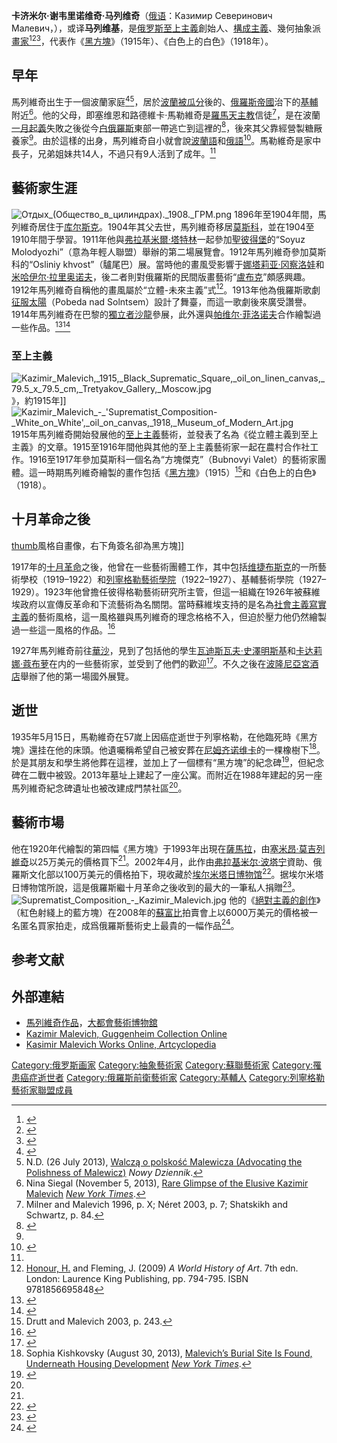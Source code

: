 {{Infobox artist
| bgcolour    = #DDD
| name        = 卡济米尔·谢韦里诺维奇·马列维奇
| image       = Casimir Malevich photo.jpg
| imagesize   = 200px
| caption     = 
| birth_name  = {{lang-ru|Казими́р Севери́нович Мале́вич}}
| birth_date  = {{Birth date|1879|2|23|df=y}}
| birth_place = {{Flag|Russian Empire}}[[基輔省|基輔省]]
| death_date  = {{Death date and age|1935|5|15|1879|2|23|df=y}}
| death_place = {{Flag|Soviet Union}}[[列寧格勒|列寧格勒]]
| nationality = {{Flag|Russian Empire}}<br>{{Flag|Soviet Union}}
| ethnicity   = [[波蘭人|波蘭]]
| field       = 繪畫
| training    = {{link-en|莫斯科绘画雕塑建筑学院|Moscow School of Painting, Sculpture and Architecture}}
| movement    = [[至上主義|至上主義]]
| works       = 《[[黑方塊|黑方塊]]》（1915年）、《白色上的白色》（1918年）
}}

'''卡济米尔·谢韦里诺维奇·马列维奇'''（[[俄语|俄语]]：Казимир Северинович Малевич，{{bd|1878年|2月11日|1935年|5月15日|catIdx=M}}），或译'''马列维基'''，是[[俄罗斯|俄罗斯]][[至上主義|至上主義]]創始人、[[構成主義|構成主義]]、幾何抽象派[[畫家|畫家]]<ref>{{Britannica|360045|Kazimir Malevich}}</ref><ref>{{cite web |url=http://www.encyclopedia.com/topic/Kazimir_Severinovich_Malevich.aspx |title=Malevich, Kasimir — A Dictionary of Twentieth-Century Art |publisher=Encyclopedia.com |date= |accessdate=2014-03-18 |archive-date=2014-08-08 |archive-url=https://web.archive.org/web/20140808053344/http://www.encyclopedia.com/topic/Kazimir_Severinovich_Malevich.aspx |dead-url=no }}</ref><ref>{{cite web |url=http://www.encyclopedia.com/doc/1E1-Malevich.html |title=Casimir Malevich — The Columbia Encyclopedia, Sixth Edition |publisher=Encyclopedia.com |date= |accessdate=2014-03-18 |archive-date=2013-11-05 |archive-url=https://web.archive.org/web/20131105021454/http://www.encyclopedia.com/doc/1E1-Malevich.html |dead-url=no }}</ref>，代表作《[[黑方塊|黑方塊]]》（1915年）、《白色上的白色》（1918年）。

==早年==
馬列維奇出生于一個波蘭家庭<ref name="A.T.">{{cite book |author=Andrzej Turowski |url=http://www.antykwariat.waw.pl/ksiazka,1005680/andrzej_turowski_malewicz_w_warszawie_rekonstrukcje_i_symulacje,203919.html |title=Malewicz w Warszawie: Rekonstrukcje i Symulacje |trans_title=Malevich in Warsaw: Reconstructions and Simulations |publisher=Krakow: Universitas |year=2002 |ISBN=8370524869 |quote=Foreword. |access-date=2016-04-23 |archive-date=2016-03-03 |archive-url=https://web.archive.org/web/20160303214103/http://www.antykwariat.waw.pl/ksiazka,1005680/andrzej_turowski_malewicz_w_warszawie_rekonstrukcje_i_symulacje,203919.html |dead-url=no }}</ref><ref name="ND">N.D. (26 July 2013), [http://www.dziennik.com/publicystyka/artykul/walcza-o-polskosc-malewicza  Walczą o polskość Malewicza (Advocating the Polishness of Malewicz)] {{Wayback|url=http://www.dziennik.com/publicystyka/artykul/walcza-o-polskosc-malewicza |date=20160325094016 }} ''Nowy Dziennik''.</ref>，居於[[瓜分波蘭|波蘭被瓜分]]後的、[[俄羅斯帝國|俄羅斯帝國]]治下的[[基輔|基輔]]附近<ref name="nytimes1">Nina Siegal (November 5, 2013), [http://www.nytimes.com/2013/11/06/arts/international/rare-glimpse-of-the-elusive-kazimir-malevich.html Rare Glimpse of the Elusive Kazimir Malevich] {{Wayback|url=http://www.nytimes.com/2013/11/06/arts/international/rare-glimpse-of-the-elusive-kazimir-malevich.html |date=20150914155529 }} ''[[New_York_Times|New York Times]]''.</ref>。他的父母，即塞维恩和路德維卡·馬勒維奇是[[羅馬天主教|羅馬天主教]]信徒<ref name="Schwartz p. 84">Milner and Malevich 1996, p. X; Néret 2003, p. 7; Shatskikh and Schwartz, p. 84.</ref>，是在波蘭[[一月起義|一月起義]]失敗之後從今[[白俄羅斯|白俄羅斯]]東部一帶逃亡到這裡的<ref name="Kirjasto.sci.fi">{{cite web |url=http://www.kirjasto.sci.fi/malevich.htm |title=Kazimir Malevich |website=Books and Writers ''(kirjasto.sci.fi)'' |first=Petri |last=Liukkonen |publisher=[[Kuusankoski|Kuusankoski]] Public Library |location=Finland |archiveurl=https://web.archive.org/web/20150210175324/http://www.kirjasto.sci.fi/malevich.htm |archivedate=2015-02-10 |dead-url=yes |accessdate=2016-04-23 }}</ref>，後來其父靠經營製糖厰養家<ref name="nytimes1"/>。由於這樣的出身，馬列維奇自小就會說[[波蘭語|波蘭語]]和[[俄語|俄語]]<ref>{{cite web|last=Railing|first=Patricia|title=Kazimir Malevich Biography|url=http://www.incorm.eu/Biogs/Malevich.pdf|accessdate=2016-04-23|archive-date=2013-12-14|archive-url=https://web.archive.org/web/20131214121311/http://www.incorm.eu/Biogs/Malevich.pdf|dead-url=yes}}</ref>。馬勒維奇是家中長子，兄弟姐妹共14人，不過只有9人活到了成年。<ref name="nytimes1"/>
== 藝術家生涯==
[[File:Отдых_(Общество_в_цилиндрах)._1908._ГРМ.png|thumbnail]]
1896年至1904年間，馬列維奇居住于[[库尔斯克|库尔斯克]]。1904年其父去世，馬列維奇移居[[莫斯科|莫斯科]]，並在1904至1910年間于{{link-en|莫斯科绘画雕塑建筑学院|Moscow School of Painting, Sculpture and Architecture}}學習。1911年他與[[弗拉基米爾·塔特林|弗拉基米爾·塔特林]]一起參加[[聖彼得堡|聖彼得堡]]的“Soyuz Molodyozhi”（意為年輕人聯盟）舉辦的第二場展覽會。1912年馬列維奇參加莫斯科的“Osliniy khvost”（驢尾巴）展。當時他的畫風受影響于[[娜塔莉亚·冈察洛娃|娜塔莉亚·冈察洛娃]]和[[米哈伊尔·拉里奥诺夫|米哈伊尔·拉里奥诺夫]]，後二者則對俄羅斯的民間版畫藝術“[[盧布克|盧布克]]”頗感興趣。1912年馬列維奇自稱他的畫風屬於“立體-未來主義”式<ref name=HF>[[Hugh_Honour|Honour, H.]] and Fleming, J. (2009) ''A World History of Art''. 7th edn. London: Laurence King Publishing, pp. 794-795. ISBN 9781856695848</ref>。1913年他為俄羅斯歌劇[[征服太阳_(俄罗斯歌剧)|征服太陽]]（Pobeda nad Solntsem）設計了舞臺，而這一歌劇後來廣受讚譽。1914年馬列維奇在巴黎的[[獨立者沙龍|獨立者沙龍]]參展，此外還與[[帕维尔·菲洛诺夫|帕维尔·菲洛诺夫]]合作繪製過一些作品。<ref name="WDL">{{cite web |url = http://www.wdl.org/en/item/9236/ |title = Selected Poems with Postscript, 1907–1914 |website = [[World_Digital_Library|World Digital Library]] |year = 1914 |accessdate = 2013-09-28 |archive-date = 2015-11-28 |archive-url = https://web.archive.org/web/20151128120209/http://www.wdl.org/en/item/9236/ |dead-url = no }}</ref><ref name="WDL2">{{cite web |url = http://www.wdl.org/en/item/9555/ |title = Roar! Gauntlets, 1908–1914 |website = [[World_Digital_Library|World Digital Library]] |year = 1914 |accessdate = 2013-09-28 |archive-date = 2013-10-03 |archive-url = https://web.archive.org/web/20131003003855/http://www.wdl.org/en/item/9555/ |dead-url = no }}</ref>
===至上主義===
[[File:Kazimir_Malevich,_1915,_Black_Suprematic_Square,_oil_on_linen_canvas,_79.5_x_79.5_cm,_Tretyakov_Gallery,_Moscow.jpg|thumb]]》，約1915年]]
[[File:Kazimir_Malevich_-_'Suprematist_Composition-_White_on_White',_oil_on_canvas,_1918,_Museum_of_Modern_Art.jpg|thumb]]
1915年馬列維奇開始發展他的[[至上主義|至上主義]]藝術，並發表了名為《從立體主義到至上主義》的文章。1915至1916年間他與其他的至上主義藝術家一起在農村合作社工作。1916至1917年參加莫斯科一個名為“方塊傑克”（Bubnovyi Valet）的藝術家團體。這一時期馬列維奇繪製的畫作包括《[[黑方塊|黑方塊]]》（1915）<ref>Drutt and Malevich 2003, p. 243.</ref>和《白色上的白色》（1918）。

==十月革命之後==
[[file:Автопортрет._Художник._1933._ГРМ.png|thumb]]風格自畫像，右下角簽名卻為黑方塊]]

1917年的[[十月革命|十月革命]]之後，他曾在一些藝術團體工作，其中包括[[维捷布斯克|维捷布斯克]]的一所藝術學校（1919–1922）和[[列寧格勒藝術學院|列寧格勒藝術學院]]（1922–1927）、基輔藝術學院（1927–1929）。1923年他曾擔任彼得格勒藝術研究所主管，但這一組織在1926年被蘇維埃政府以宣傳反革命和下流藝術為名關閉。當時蘇維埃支持的是名為[[社會主義寫實主義|社會主義寫實主義]]的藝術風格，這一風格雖與馬列維奇的理念格格不入，但迫於壓力他仍然繪製過一些這一風格的作品。<ref name="JAMA">{{Cite web |url=http://jama.jamanetwork.com/article.aspx?articleid=646105 |title=Journal of the American Medical Association (JAMA), Volume 305, Number 11 (March 16, 2011), p. 1066 |accessdate=2016-10-30 |archive-date=2016-08-14 |archive-url=https://web.archive.org/web/20160814072701/http://jama.jamanetwork.com/article.aspx?articleid=646105 |dead-url=no }}</ref>

1927年馬列維奇前往[[華沙|華沙]]，見到了包括他的學生[[瓦迪斯瓦夫·史澤明斯基|瓦迪斯瓦夫·史澤明斯基]]和[[卡达莉娜·蔻布萝|卡达莉娜·蔻布萝]]在内的一些藝術家，並受到了他們的歡迎<ref name="moma.org">{{cite web |url=http://www.moma.org/collection/theme.php?theme_id=10202 |title=The Collection | Suprematism |publisher=MoMA |date= |accessdate=2014-03-18 |archive-date=2015-05-09 |archive-url=https://web.archive.org/web/20150509014245/http://www.moma.org/collection/theme.php?theme_id=10202 |dead-url=no }}</ref>。不久之後在[[波隆尼亞宮酒店|波隆尼亞宮酒店]]舉辦了他的第一場國外展覽。

==逝世==
1935年5月15日，馬勒維奇在57嵗上因癌症逝世于列寧格勒，在他臨死時《黑方塊》還挂在他的床頭。他遺囑稱希望自己被安葬在[[尼姆齐诺维卡|尼姆齐诺维卡]]的一棵橡樹下<ref name="artsbeat.blogs.nytimes.com">Sophia Kishkovsky (August 30, 2013), [http://artsbeat.blogs.nytimes.com/2013/08/30/malevichs-burial-site-is-found-underneath-housing-development/ Malevich’s Burial Site Is Found, Underneath Housing Development] {{Wayback|url=http://artsbeat.blogs.nytimes.com/2013/08/30/malevichs-burial-site-is-found-underneath-housing-development/ |date=20140104132036 }} ''[[New_York_Times|New York Times]]''.</ref>。於是其朋友和學生將他葬在這裡，並加上了一個標有“黑方塊”的紀念碑<ref name="THE PROPHET">{{cite web|last1=Schjehldahl|first1=Peter|title=The Prophet: Malevich's Revolution|url=http://www.newyorker.com/magazine/2003/06/02/the-prophet-2|publisher=The New Yorker|accessdate=15 May 2015|archive-date=2016-03-04|archive-url=https://web.archive.org/web/20160304195201/http://www.newyorker.com/magazine/2003/06/02/the-prophet-2|dead-url=no}}</ref>，但紀念碑在二戰中被毀。2013年墓址上建起了一座公寓。而附近在1988年建起的另一座馬列維奇紀念碑遺址也被改建成門禁社區<ref name="artsbeat.blogs.nytimes.com"/>。

==藝術市場==
他在1920年代繪製的第四幅《黑方塊》于1993年出現在[[薩馬拉|薩馬拉]]，由[[塞米昂·莫吉列維奇|塞米昂·莫吉列維奇]]以25万美元的價格買下<ref name=KIS/>。2002年4月，此作由[[弗拉基米尔·波塔宁|弗拉基米尔·波塔宁]]資助、俄羅斯文化部以100万美元的價格拍下，現收藏於[[埃尔米塔日博物馆|埃尔米塔日博物馆]]<ref name=KIS>{{cite news | url=http://www.nytimes.com/2002/07/18/arts/arts-abroad-from-a-crate-of-potatoes-a-noteworthy-gift-emerges.html | title=From a Crate of Potatoes, a Noteworthy Gift Emerges | author=Sophia Kishkovsky | work=[[The_New_York_Times|The New York Times]] | accessdate=2009-08-23 | date=July 18, 2002 | archive-date=2009-08-29 | archive-url=https://web.archive.org/web/20090829115028/http://www.nytimes.com/2002/07/18/arts/arts-abroad-from-a-crate-of-potatoes-a-noteworthy-gift-emerges.html | dead-url=no }}</ref>。据埃尔米塔日博物馆所說，這是俄羅斯繼十月革命之後收到的最大的一筆私人捐贈<ref name=HER>{{cite web |url=http://www.hermitagemuseum.org/html_En/05/hm5_4_0.html |title=Co-operation With the State Hermitage Museum |publisher=State Hermitage Museum |accessdate=2009-08-23 |deadurl=yes |archiveurl=https://web.archive.org/web/20091006192020/http://www.hermitagemuseum.org/html_En/05/hm5_4_0.html |archivedate=2009-10-06 }}</ref>。
[[File:Suprematist_Composition_-_Kazimir_Malevich.jpg|thumb]]
他的《[[絕對主義的創作|絕對主義的創作]]》（紅色射綫上的藍方塊）在2008年的[[蘇富比|蘇富比]]拍賣會上以6000万美元的價格被一名匿名買家拍走，成爲俄羅斯藝術史上最貴的一幅作品<ref>{{cite web |url=http://artinvestment.ru/en/invest/analytics/20081031_three_days_to_record.html |title="Suprematist composition" Malevitch at Sotheby's. Three days before the record |publisher=Artinvestment.ru |date= |accessdate=2014-03-18 |archive-date=2013-11-04 |archive-url=https://web.archive.org/web/20131104225238/http://artinvestment.ru/en/invest/analytics/20081031_three_days_to_record.html |dead-url=no }}</ref>。

==参考文献==
{{reflist}}
== 外部連結 ==
{{Commonscat|Kazimir Malevich|卡济米尔·谢韦里诺维奇·马列维奇}}
{{wikiquotelang|en|Kazimir Malevich}}
* [http://www.moma.org/collection/artists/3710 馬列維奇作品]{{Wayback|url=http://www.moma.org/collection/artists/3710 |date=20160420034738 }}，[[大都會藝術博物舘|大都會藝術博物舘]]
* [https://web.archive.org/web/20150924044233/http://www.guggenheim.org/new-york/collections/collection-online/artists/bios/1102 Kazimir Malevich, Guggenheim Collection Online]
* [http://www.artcyclopedia.com/artists/malevich_kasimir.html Kasimir Malevich Works Online, Artcyclopedia]{{Wayback|url=http://www.artcyclopedia.com/artists/malevich_kasimir.html |date=20160624004506 }}

{{Authority control}}
{{DEFAULTSORT:malevichi}}
[[Category:俄罗斯画家|Category:俄罗斯画家]]
[[Category:抽象藝術家|Category:抽象藝術家]]
[[Category:蘇聯藝術家|Category:蘇聯藝術家]]
[[Category:罹患癌症逝世者|Category:罹患癌症逝世者]]
[[Category:俄羅斯前衛藝術家|Category:俄羅斯前衛藝術家]]
[[Category:基輔人|Category:基輔人]]
[[Category:列寧格勒藝術家聯盟成員|Category:列寧格勒藝術家聯盟成員]]